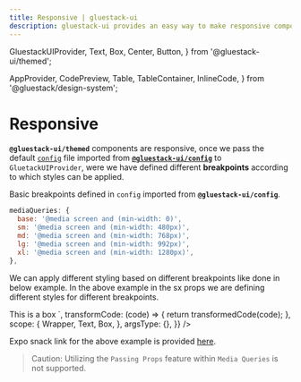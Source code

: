 ```yaml
---
title: Responsive | gluestack-ui
description: gluestack-ui provides an easy way to make responsive components, in this guide we will learn how to make components responsive.
---
```



  GluestackUIProvider,
  Text,
  Box,
  Center,
  Button,
} from '@gluestack-ui/themed';

  AppProvider,
  CodePreview,
  Table,
  TableContainer,
  InlineCode,
} from '@gluestack/design-system';

<Meta title="ui/Styling/Responsive" />

# Responsive

**`@gluestack-ui/themed`** components are responsive, once we pass the default [`config`](https://github.com/gluestack/gluestack-ui/blob/main/packages/config/src/gluestack-ui.config.ts) file imported from [**`@gluestack-ui/config`**](https://github.com/gluestack/gluestack-ui/blob/main/packages/config) to `GluetackUIProvider`, were we have defined different **breakpoints** according to which styles can be applied.

Basic breakpoints defined in `config` imported from **`@gluestack-ui/config`**.

```jsx
mediaQueries: {
  base: '@media screen and (min-width: 0)',
  sm: '@media screen and (min-width: 480px)',
  md: '@media screen and (min-width: 768px)',
  lg: '@media screen and (min-width: 992px)',
  xl: '@media screen and (min-width: 1280px)',
},
```

We can apply different styling based on different breakpoints like done in below example. In the above example in the sx props we are defining different styles for different breakpoints.

<AppProvider>
  <CodePreview
    showComponentRenderer={true}
    showArgsController={false}
    metaData={{
      code: `
      <Box justifyContent="center" alignItems="center" h="100%">
        <Box
          sx={{
            '@base': {
              bg: '$red500',
            },
            '@md': {
              bg: '$green500',
            },
            '@lg': {
              bg: '$blue500',
            },
          }}
          alignItems="center"
        >
          <Text>This is a box</Text>
        </Box>
      </Box>
      `,
      transformCode: (code) => {
        return transformedCode(code);
      },
      scope: {
        Wrapper,
        Text,
        Box,
      },
      argsType: {},
    }}
  />
</AppProvider>

Expo snack link for the above example is provided [here](https://snack.expo.dev/@gluestack/gluestack-ui-responsive-style).

> Caution: Utilizing the `Passing Props` feature within `Media Queries` is not supported.

